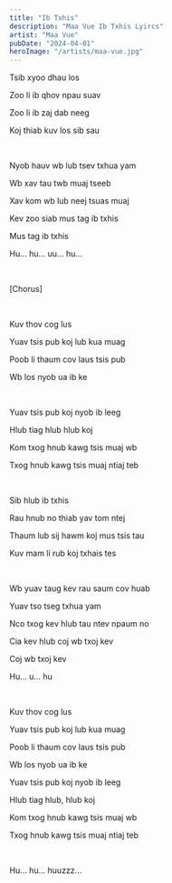 ```yaml
---
title: "Ib Txhis"
description: "Maa Vue Ib Txhis Lyircs"
artist: "Maa Vue"
pubDate: "2024-04-01"
heroImage: "/artists/maa-vue.jpg"
---
```


Tsib xyoo dhau los

Zoo li ib qhov npau suav

Zoo li ib zaj dab neeg

Koj thiab kuv los sib sau

<br />

Nyob hauv wb lub tsev txhua yam

Wb xav tau twb muaj tseeb

Xav kom wb lub neej tsuas muaj

Kev zoo siab mus tag ib txhis

Mus tag ib txhis

Hu... hu... uu... hu...

<br />

[Chorus]

<br />

Kuv thov cog lus

Yuav tsis pub koj lub kua muag

Poob li thaum cov laus tsis pub

Wb los nyob ua ib ke

<br />

Yuav tsis pub koj nyob ib leeg

Hlub tiag hlub hlub koj

Kom txog hnub kawg tsis muaj wb

Txog hnub kawg tsis muaj ntiaj teb

<br />

Sib hlub ib txhis

Rau hnub no thiab yav tom ntej

Thaum lub sij hawm koj mus tsis tau

Kuv mam li rub koj txhais tes

<br />

Wb yuav taug kev rau saum cov huab

Yuav tso tseg txhua yam

Nco txog kev hlub tau ntev npaum no

Cia kev hlub coj wb txoj kev

Coj wb txoj kev

Hu... u... hu

<br />

Kuv thov cog lus

Yuav tsis pub koj lub kua muag

Poob li thaum cov laus tsis pub

Wb los nyob ua ib ke

Yuav tsis pub koj nyob ib leeg

Hlub tiag hlub, hlub koj

Kom txog hnub kawg tsis muaj wb

Txog hnub kawg tsis muaj ntiaj teb

<br />

Hu... hu... huuzzz...
